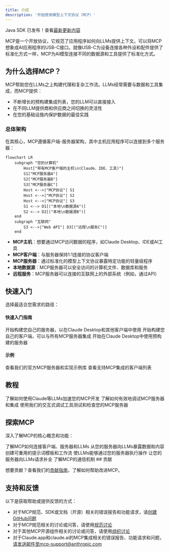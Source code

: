 ```yaml
---
title: 介绍
description: '开始使用模型上下文协议（MCP）'
---
```


<Note>Java SDK 已发布！查看[最新更新内容](/development/updates)</Note>

MCP是一个开放协议，它规范了应用程序如何向LLMs提供上下文。可以将MCP想象成AI应用程序的USB-C接口。就像USB-C为设备连接各种外设和配件提供了标准化方式一样，MCP为AI模型连接不同的数据源和工具提供了标准化方式。

## 为什么选择MCP？

MCP帮助您在LLMs之上构建代理和复杂工作流。LLMs经常需要与数据和工具集成，而MCP提供：
- 不断增长的预构建集成列表，您的LLM可以直接接入
- 在不同LLM提供商和供应商之间切换的灵活性
- 在您的基础设施内保护数据的最佳实践

### 总体架构

在其核心，MCP遵循客户端-服务器架构，其中主机应用程序可以连接到多个服务器：

```mermaid
flowchart LR
    subgraph "您的计算机"
        Host["带有MCP客户端的主机\n(Claude、IDE、工具)"]
        S1["MCP服务器A"]
        S2["MCP服务器B"]
        S3["MCP服务器C"]
        Host <-->|"MCP协议"| S1
        Host <-->|"MCP协议"| S2
        Host <-->|"MCP协议"| S3
        S1 <--> D1[("本地\n数据源A")]
        S2 <--> D2[("本地\n数据源B")]
    end
    subgraph "互联网"
        S3 <-->|"Web API"| D3[("远程\n服务C")]
    end
```

- **MCP主机**：想要通过MCP访问数据的程序，如Claude Desktop、IDE或AI工具
- **MCP客户端**：与服务器保持1:1连接的协议客户端
- **MCP服务器**：通过标准化的模型上下文协议暴露特定功能的轻量级程序
- **本地数据源**：MCP服务器可以安全访问的计算机文件、数据库和服务
- **远程服务**：MCP服务器可以连接的互联网上的外部系统（例如，通过API）

## 快速入门

选择最适合您需求的路径：

#### 快速入门指南
<CardGroup cols={2}>
  <Card
    title="服务器开发者"
    icon="bolt"
    href="/quickstart/server"
  >
    开始构建您自己的服务器，以在Claude Desktop和其他客户端中使用
  </Card>
  <Card
    title="客户端开发者"
    icon="bolt"
    href="/quickstart/client"
  >
    开始构建您自己的客户端，可以与所有MCP服务器集成
  </Card>
  <Card
    title="Claude Desktop用户"
    icon="bolt"
    href="/quickstart/user"
  >
    开始在Claude Desktop中使用预构建的服务器
  </Card>
</CardGroup>

#### 示例
<CardGroup cols={2}>
  <Card
    title="示例服务器"
    icon="grid"
    href="/examples"
  >
    查看我们的官方MCP服务器和实现示例库
  </Card>
  <Card
    title="示例客户端"
    icon="cubes"
    href="/clients"
  >
    查看支持MCP集成的客户端列表
  </Card>
</CardGroup>

## 教程

<CardGroup cols={2}>
  <Card
    title="使用LLMs构建MCP"
    icon="comments"
    href="/tutorials/building-mcp-with-llms"
  >
    了解如何使用Claude等LLMs加速您的MCP开发
  </Card>
  <Card
  title="调试指南"
  icon="bug"
  href="/docs/tools/debugging">
    了解如何有效地调试MCP服务器和集成
  </Card>
  <Card
    title="MCP检查器"
    icon="magnifying-glass"
    href="/docs/tools/inspector"
  >
    使用我们的交互式调试工具测试和检查您的MCP服务器
  </Card>
</CardGroup>

## 探索MCP

深入了解MCP的核心概念和功能：

<CardGroup cols={2}>
  <Card
    title="核心架构"
    icon="sitemap"
    href="/docs/concepts/architecture"
  >
    了解MCP如何连接客户端、服务器和LLMs
  </Card>
  <Card
    title="资源"
    icon="database"
    href="/docs/concepts/resources"
  >
    从您的服务器向LLMs暴露数据和内容
  </Card>
  <Card
    title="提示词"
    icon="message"
    href="/docs/concepts/prompts"
  >
    创建可重用的提示词模板和工作流
  </Card>
  <Card
    title="工具"
    icon="wrench"
    href="/docs/concepts/tools"
  >
    使LLMs能够通过您的服务器执行操作
  </Card>
  <Card
    title="采样"
    icon="robot"
    href="/docs/concepts/sampling"
  >
    让您的服务器向LLMs请求补全
  </Card>
  <Card
    title="传输"
    icon="network-wired"
    href="/docs/concepts/transports"
  >
    了解MCP的通信机制
  </Card>
</CardGroup>
## 贡献

想要贡献？查看我们的[贡献指南](/development/contributing)，了解如何帮助改进MCP。

## 支持和反馈

以下是获取帮助或提供反馈的方式：

- 对于MCP规范、SDK或文档（开源）相关的错误报告和功能请求，请[创建GitHub问题](https://github.com/modelcontextprotocol)
- 对于MCP规范相关的讨论或问答，请使用[规范讨论](https://github.com/modelcontextprotocol/specification/discussions)
- 对于其他MCP开源组件相关的讨论或问答，请使用[组织讨论](https://github.com/orgs/modelcontextprotocol/discussions)
- 对于Claude.app和claude.ai的MCP集成相关的错误报告、功能请求和问题，请发送邮件至mcp-support@anthropic.com
